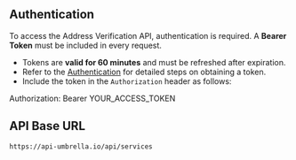 ## Authentication

To access the Address Verification API, authentication is required. A **Bearer Token** must be included in every request.

- Tokens are **valid for 60 minutes** and must be refreshed after expiration.
- Refer to the [Authentication](../authentication) for detailed steps on obtaining a token.
- Include the token in the `Authorization` header as follows:

Authorization: Bearer YOUR_ACCESS_TOKEN

## API Base URL
```
https://api-umbrella.io/api/services
```